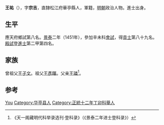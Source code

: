 {{Otheruses|other=名为王祐的其他人物|王祐}}

'''王祐'''（{{bd|1422年||？}}），字'''宗吉'''，直隸松江府華亭縣人，軍籍，[[明朝|明朝]]政治人物。進士出身。

== 生平 ==
應天府鄉試第八名。[[景泰|景泰]]二年（1451年），參加辛未科[[會試|會試]]，得[[貢士|貢士]]第八十九名。[[殿試|殿試]]登[[進士|進士]]第二甲第四名。

== 家族 ==
曾祖父[[王子文|王子文]]。祖父[[王彥暉|王彥暉]]。父亲[[王璘|王璘]]<ref>《天一阁藏明代科举录选刊·登科录》（《景泰二年进士登科录》）</ref>。

== 参考 ==
{{reflist}}

{{明朝人物小作品}}
{{景泰二年辛未科殿試金榜}}

{{Authority control}}
{{DEFAULTSORT:Wang王}}
[[Category:王姓|You]]
[[Category:华亭县人|Category:华亭县人]]
[[Category:正統十二年丁卯科舉人|Category:正統十二年丁卯科舉人]]